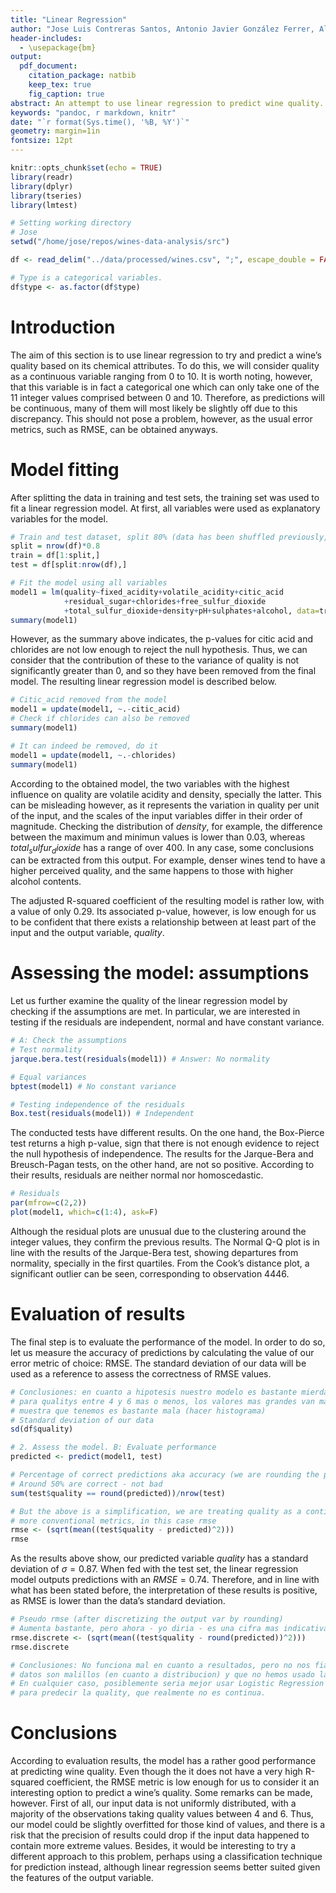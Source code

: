 ```yaml
---
title: "Linear Regression"
author: "Jose Luis Contreras Santos, Antonio Javier González Ferrer, Alejandro González Pérez"
header-includes:
  - \usepackage{bm}
output:
  pdf_document: 
    citation_package: natbib
    keep_tex: true
    fig_caption: true
abstract: An attempt to use linear regression to predict wine quality.
keywords: "pandoc, r markdown, knitr"
date: "`r format(Sys.time(), '%B, %Y')`"
geometry: margin=1in
fontsize: 12pt
---
```


```r
knitr::opts_chunk$set(echo = TRUE)
library(readr)
library(dplyr)
library(tseries)
library(lmtest)

# Setting working directory
# Jose
setwd("/home/jose/repos/wines-data-analysis/src")

df <- read_delim("../data/processed/wines.csv", ";", escape_double = FALSE, trim_ws = TRUE)

# Type is a categorical variables.
df$type <- as.factor(df$type)
```

# Introduction

The aim of this section is to use linear regression to try and predict a wine's quality based on its chemical attributes. To do this, we will consider quality as a continuous variable ranging from 0 to 10. It is worth noting, however, that this variable is in fact a categorical one which can only take one of the 11 integer values comprised between 0 and 10. Therefore, as predictions will be continuous, many of them will most likely be slightly off due to this discrepancy. This should not pose a problem, however, as the usual error metrics, such as RMSE, can be obtained anyways.

# Model fitting

After splitting the data in training and test sets, the training set was used to fit a linear regression model. At first, all variables were used as explanatory variables for the model. 

```r
# Train and test dataset, split 80% (data has been shuffled previously, no need to sample randomly)
split = nrow(df)*0.8
train = df[1:split,]
test = df[split:nrow(df),]

# Fit the model using all variables
model1 = lm(quality~fixed_acidity+volatile_acidity+citic_acid
            +residual_sugar+chlorides+free_sulfur_dioxide
            +total_sulfur_dioxide+density+pH+sulphates+alcohol, data=train)
summary(model1)
```

However, as the summary above indicates, the p-values for citic acid and chlorides are not low enough to reject the null hypothesis. Thus, we can consider that the contribution of these to the variance of quality is not significantly greater than 0, and so they have been removed from the final model. The resulting linear regression model is described below.

```r
# Citic_acid removed from the model
model1 = update(model1, ~.-citic_acid)
# Check if chlorides can also be removed
summary(model1)

# It can indeed be removed, do it
model1 = update(model1, ~.-chlorides)
summary(model1)
```

According to the obtained model, the two variables with the highest influence on quality are volatile acidity and density, specially the latter. This can be misleading however, as it represents the variation in quality per unit of the input, and the scales of the input variables differ in their order of magnitude. Checking the distribution of $density$, for example, the difference between the maximum and minimun values is lower than 0.03, whereas $total_sulfur_dioxide$ has a range of over 400. In any case, some conclusions can be extracted from this output. For example, denser wines tend to have a higher perceived quality, and the same happens to those with higher alcohol contents.

The adjusted R-squared coefficient of the resulting model is rather low, with a value of only 0.29. Its associated p-value, however, is low enough for us to be confident that there exists a relationship between at least part of the input and the output variable, $quality$.

# Assessing the model: assumptions 

Let us further examine the quality of the linear regression model by checking if the assumptions are met. In particular, we are interested in testing if the residuals are independent, normal and have constant variance.

```r
# A: Check the assumptions
# Test normality
jarque.bera.test(residuals(model1)) # Answer: No normality

# Equal variances
bptest(model1) # No constant variance

# Testing independence of the residuals
Box.test(residuals(model1)) # Independent
```

The conducted tests have different results. On the one hand, the Box-Pierce test returns a high p-value, sign that there is not enough evidence to reject the null hypothesis of independence. The results for the Jarque-Bera and Breusch-Pagan tests, on the other hand, are not so positive. According to their results, residuals are neither normal nor homoscedastic.

```r
# Residuals
par(mfrow=c(2,2))
plot(model1, which=c(1:4), ask=F)
```

Although the residual plots are unusual due to the clustering around the integer values, they confirm the previous results. The Normal Q-Q plot is in line with the results of the Jarque-Bera test, showing departures from normality, specially in the first quartiles. From the Cook's distance plot, a significant outlier can be seen, corresponding to observation 4446.

# Evaluation of results

The final step is to evaluate the performance of the model. In order to do so, let us measure the accuracy of predictions by calculating the value of our error metric of choice: RMSE. The standard deviation of our data will be used as a reference to assess the correctness of RMSE values.

```r
# Conclusiones: en cuanto a hipotesis nuestro modelo es bastante mierda. Ademas parece que esta bien
# para qualitys entre 4 y 6 mas o menos, los valores mas grandes van mal. Esto es normal porque la
# muestra que tenemos es bastante mala (hacer histograma)
# Standard deviation of our data
sd(df$quality)

# 2. Assess the model. B: Evaluate performance
predicted <- predict(model1, test)

# Percentage of correct predictions aka accuracy (we are rounding the predicted variable)
# Around 50% are correct - not bad
sum(test$quality == round(predicted))/nrow(test)

# But the above is a simplification, we are treating quality as a continuous var, so lets check
# more conventional metrics, in this case rmse
rmse <- (sqrt(mean((test$quality - predicted)^2)))
rmse
```

As the results above show, our predicted variable $quality$ has a standard deviation of $\sigma = 0.87$. When fed with the test set, the linear regression model outputs predictions with an $RMSE = 0.74$. Therefore, and in line with what has been stated before, the interpretation of these results is positive, as RMSE is lower than the data's standard deviation.  

```r

# Pseudo rmse (after discretizing the output var by rounding)
# Aumenta bastante, pero ahora - yo diria - es una cifra mas indicativa
rmse.discrete <- (sqrt(mean((test$quality - round(predicted))^2)))
rmse.discrete

# Conclusiones: No funciona mal en cuanto a resultados, pero no nos fiamos, entre que los
# datos son malillos (en cuanto a distribucion) y que no hemos usado la tecnica adecuada (ver abajo)
# En cualquier caso, posiblemente seria mejor usar Logistic Regression (o algun metodo de clasificacion)
# para predecir la quality, que realmente no es continua.
```

# Conclusions 

According to evaluation results, the model has a rather good performance at predicting wine quality. Even though the it does not have a very high R-squared coefficient, the RMSE metric is low enough for us to consider it an interesting option to predict a wine's quality. Some remarks can be made, however. First of all, our input data is not uniformly distributed, with a majority of the observations taking quality values between 4 and 6. Thus, our model could be slightly overfitted for those kind of values, and there is a risk that the precision of results could drop if the input data happened to contain more extreme values. Besides, it would be interesting to try a different approach to this problem, perhaps using a classification technique for prediction instead, although linear regression seems better suited given the features of the output variable. 